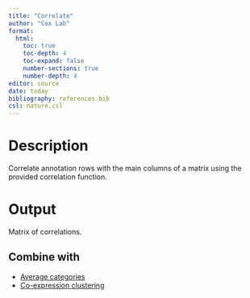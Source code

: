 ```yaml
---
title: "Correlate"
author: "Cox Lab"
format: 
  html:
    toc: true
    toc-depth: 4
    toc-expand: false
    number-sections: true
    number-depth: 4
editor: source
date: today
bibliography: references.bib
csl: nature.csl
---
```


# Description

Correlate annotation rows with the main columns of a matrix using the provided correlation function.

# Output

Matrix of correlations.

## Combine with

* [Average categories](docs/averagecategories.html)
* [Co-expression clustering](docs/coexpressionclustering.html)
